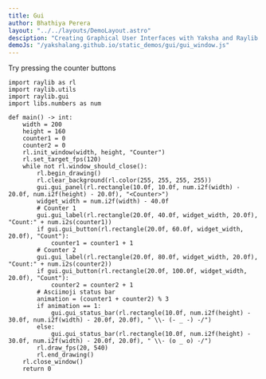 ```yaml
---
title: Gui
author: Bhathiya Perera
layout: "../../layouts/DemoLayout.astro"
desciption: "Creating Graphical User Interfaces with Yaksha and Raylib!"
demoJs: "/yakshalang.github.io/static_demos/gui/gui_window.js"
---
```


Try pressing the counter buttons

```yaksha
import raylib as rl
import raylib.utils
import raylib.gui
import libs.numbers as num

def main() -> int:
    width = 200
    height = 160
    counter1 = 0
    counter2 = 0
    rl.init_window(width, height, "Counter")
    rl.set_target_fps(120)
    while not rl.window_should_close():
        rl.begin_drawing()
        rl.clear_background(rl.color(255, 255, 255, 255))
        gui.gui_panel(rl.rectangle(10.0f, 10.0f, num.i2f(width) - 20.0f, num.i2f(height) - 20.0f), "<Counter>")
        widget_width = num.i2f(width) - 40.0f
        # Counter 1
        gui.gui_label(rl.rectangle(20.0f, 40.0f, widget_width, 20.0f), "Count:" + num.i2s(counter1))
        if gui.gui_button(rl.rectangle(20.0f, 60.0f, widget_width, 20.0f), "Count"):
            counter1 = counter1 + 1
        # Counter 2
        gui.gui_label(rl.rectangle(20.0f, 80.0f, widget_width, 20.0f), "Count:" + num.i2s(counter2))
        if gui.gui_button(rl.rectangle(20.0f, 100.0f, widget_width, 20.0f), "Count"):
            counter2 = counter2 + 1
        # Asciimoji status bar
        animation = (counter1 + counter2) % 3
        if animation == 1:
            gui.gui_status_bar(rl.rectangle(10.0f, num.i2f(height) - 30.0f, num.i2f(width) - 20.0f, 20.0f), " \\- (- _ -) -/")
        else:
            gui.gui_status_bar(rl.rectangle(10.0f, num.i2f(height) - 30.0f, num.i2f(width) - 20.0f, 20.0f), " \\- (o _ o) -/")
        rl.draw_fps(20, 540)
        rl.end_drawing()
    rl.close_window()
    return 0

```
